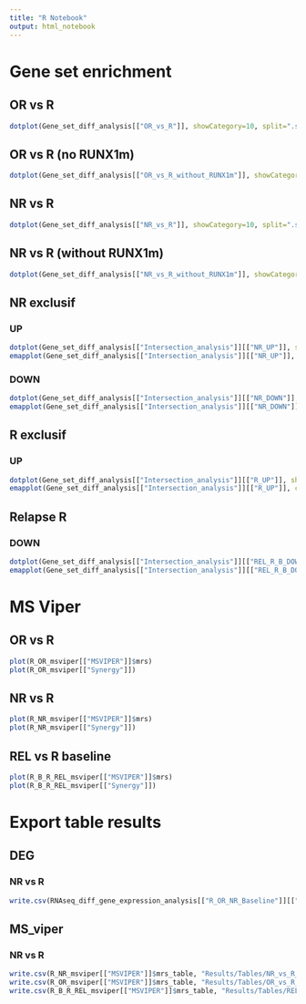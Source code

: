 ```yaml
---
title: "R Notebook"
output: html_notebook
---
```


# Gene set enrichment

## OR vs R 

```r
dotplot(Gene_set_diff_analysis[["OR_vs_R"]], showCategory=10, split=".sign") + facet_grid(.~.sign)
```

## OR vs R (no RUNX1m)

```r
dotplot(Gene_set_diff_analysis[["OR_vs_R_without_RUNX1m"]], showCategory=10, split=".sign") + facet_grid(.~.sign)

```


## NR vs R

```r
dotplot(Gene_set_diff_analysis[["NR_vs_R"]], showCategory=10, split=".sign") + facet_grid(.~.sign)
```



## NR vs R (without RUNX1m)

```r
dotplot(Gene_set_diff_analysis[["NR_vs_R_without_RUNX1m"]], showCategory=10, split=".sign") + facet_grid(.~.sign)
```

## NR exclusif

### UP

```r
dotplot(Gene_set_diff_analysis[["Intersection_analysis"]][["NR_UP"]], showCategory = 30)
emapplot(Gene_set_diff_analysis[["Intersection_analysis"]][["NR_UP"]], color = "qvalue", size = "Count")
```

### DOWN

```r
dotplot(Gene_set_diff_analysis[["Intersection_analysis"]][["NR_DOWN"]], showCategory = 30)
emapplot(Gene_set_diff_analysis[["Intersection_analysis"]][["NR_DOWN"]], color = "qvalue", size = "Count")
```


## R exclusif

### UP 

```r
dotplot(Gene_set_diff_analysis[["Intersection_analysis"]][["R_UP"]], showCategory = 30)
emapplot(Gene_set_diff_analysis[["Intersection_analysis"]][["R_UP"]], color = "qvalue", size = "Count")
```

## Relapse R 

### DOWN

```r
dotplot(Gene_set_diff_analysis[["Intersection_analysis"]][["REL_R_B_DOWN"]], showCategory = 30)
emapplot(Gene_set_diff_analysis[["Intersection_analysis"]][["REL_R_B_DOWN"]], color = "qvalue", size = "Count")
```


# MS Viper

## OR vs R

```r
plot(R_OR_msviper[["MSVIPER"]]$mrs)
plot(R_OR_msviper[["Synergy"]])
```

## NR vs R

```r
plot(R_NR_msviper[["MSVIPER"]]$mrs)
plot(R_NR_msviper[["Synergy"]])
```

## REL vs R baseline

```r
plot(R_B_R_REL_msviper[["MSVIPER"]]$mrs)
plot(R_B_R_REL_msviper[["Synergy"]])
```

# Export table results

## DEG

### NR vs R

```r
write.csv(RNAseq_diff_gene_expression_analysis[["R_OR_NR_Baseline"]][["Non_responder.Baseline-Responder.Baseline"]], "Results/Tables/DEG_NR_vs_R.csv", row.names = T)
```

## MS_viper

### NR vs R

```r
write.csv(R_NR_msviper[["MSVIPER"]]$mrs_table, "Results/Tables/NR_vs_R_msviper.csv", row.names = F)
write.csv(R_OR_msviper[["MSVIPER"]]$mrs_table, "Results/Tables/OR_vs_R_msviper.csv", row.names = F)
write.csv(R_B_R_REL_msviper[["MSVIPER"]]$mrs_table, "Results/Tables/REL_vs_R_msviper.csv", row.names = F)
```

